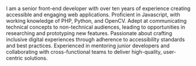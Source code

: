 I am a senior front-end developer with over ten years of experience creating accessible and engaging web applications. 
Proficient in Javascript, with working knowledge of PHP, Python, and OpenCV. 
Adept at communicating technical concepts to non-technical audiences, leading to opportunities in researching and prototyping new features. 
Passionate about crafting inclusive digital experiences through adherence to accessibility standards and best practices. 
Experienced in mentoring junior developers and collaborating with cross-functional teams to deliver high-quality, user-centric solutions.
